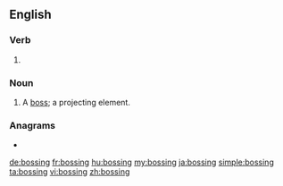 ==English==

===Verb===
{{head|en|present participle}}

# {{present participle of|boss|lang=en|nocat=1}}

===Noun===
{{en-noun}}

# {{lb|en|architecture}} A [[boss]]; a projecting element.

===Anagrams===
* {{l|en|Gibsons}}

[[de:bossing]]
[[fr:bossing]]
[[hu:bossing]]
[[my:bossing]]
[[ja:bossing]]
[[simple:bossing]]
[[ta:bossing]]
[[vi:bossing]]
[[zh:bossing]]